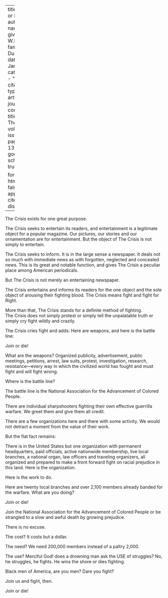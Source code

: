 
---
title: 'Join or Die'
author:
  - name:
      given: W.E.B.
      family: Du Bois
date: Jan. 1914
categories: 
  - ""
citation: 
  type: article-journal
  container-title: The Crisis
  volume: 7
  issue: 3
  page: 133-134
google-scholar: true

format:
  html:
    toc: false
    appendix-cite-as: display
---


<span class = "small-caps">The Crisis</span> exists for one great purpose.

<span class = "small-caps">The Crisis</span> seeks to entertain its readers, and entertainment is a legitimate object for a popular magazine. Our pictures, our stories and our ornamentation are for entertainment. But the object of <span class = "small-caps">The Crisis</span> is not simply to entertain.

<span class = "small-caps">The Crisis</span> seeks to inform. It is in the large sense a newspaper. It deals not so much with immediate news as with forgotten, neglected and concealed news. This is its great and notable
function, and gives <span class = "small-caps">The Crisis</span> a peculiar place among American periodicals.

But <span class = "small-caps">The Crisis</span> is not merely an entertaining newspaper.

<span class = "small-caps">The Crisis</span> entertains and informs its readers for the one object and the sole object of arousing their fighting blood. <span class = "small-caps">The Crisis</span> means fight and fight for Right.

More than that, <span class = "small-caps">The Crisis</span> stands for a definite method of fighting. <span class = "small-caps">The Crisis</span> does not simply protest or simply tell the unpalatable truth or simply cry fight wildly and crazily.

<span class = "small-caps">The Crisis</span> cries fight and adds: Here are weapons, and here is the battle line:

Join or die!

What are the weapons? Organized publicity, advertisement, public meetings, petitions, arrest, law suits, protest, investigation, research, resistance---every way in which the civilized world has fought and must fight and will fight wrong.

Where is the battle line?

The battle line is the <span class = "small-caps">National Association for the Advancement of Colored People</span>.

There are individual sharpshooters fighting their own effective guerrilla warfare. We greet them and give them all credit.

There are a few organizations here and there with some activity. We would not detract a moment from the value of their work.

But the flat fact remains:

There is in the United States but one organization with permanent headquarters, paid officials, active nation­wide membership, live local branches, a national organ, law officers and traveling organizers, all organized and prepared to make a front forward fight on racial prejudice in this land.
Here is the organization.

Here is the work to do.

Here are twenty local branches and over 2,100 members already banded for the warfare.
What are you doing?

Join or die!

Join the <span class = "small-caps">National Association for the Advancement of Colored People</span> or be strangled to a slow and awful death by growing prejudice.

There is no excuse.

The cost? It costs but a dollar.

The need? We need 200,000 members instead of a paltry 2,000.

The use? Merciful God! does a drowning man ask the USE of struggles? No, he struggles, he fights. He wins the shore or dies fighting.

Black men of America, are you men? Dare you fight?

Join us and fight, then.

Join or die!


